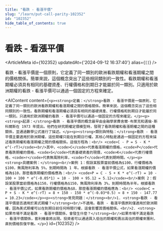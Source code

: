```yaml
---
title: "看跌 - 看漲平價"
slug: "/learn/put-call-parity-102352"
id: "102352"
hide_table_of_contents: true
---
```



# 看跌 - 看漲平價

<ArticleMeta id={102352} updatedAt={'2024-09-12 16:37:40'} alias={`[]`} />
<div className='border-solid border-b border-t-0 my-4 border-[var(--ifm-color-gray-300)]' />

看跌 - 看漲平價是一個原則，它定義了同一類別的歐洲看跌期權和看漲期權之間的價格關係。簡單來説，這個概念突出了這些相同類別的一致性。看跌期權和看漲期權必須具有相同的基礎資產、行權價格和到期日才能屬於同一類別。只適用於歐洲期權的看跌 - 看漲平價可以通過一個固定的方程來確定。

<AIContent content={`<p><strong>定義：</strong>看跌 - 看漲平價是一個原則，它定義了同一類別的歐洲看跌期權和看漲期權之間的價格關係。簡單來説，這個概念突出了這些相同類別的一致性。看跌期權和看漲期權必須具有相同的基礎資產、行權價格和到期日才能屬於同一類別。只適用於歐洲期權的看跌 - 看漲平價可以通過一個固定的方程來確定。</p><p><strong>起源：</strong>看跌 - 看漲平價的概念最早由金融學家費舍爾·布萊克和邁倫·斯科爾斯在 1973 年提出。他們在研究期權定價模型時，發現了看跌期權和看漲期權之間的這種關係，並通過數學公式進行了描述。</p><p><strong>類別與特點：</strong>看跌 - 看漲平價主要適用於歐洲期權，這些期權只能在到期日行權。其核心特點是通過一個固定的方程來描述看跌期權和看漲期權之間的價格關係。這個方程為：<br/> <code>C - P = S - K * e^(-rT)</code><br/>其中，<code>C</code>代表看漲期權的價格，<code>P</code>代表看跌期權的價格，<code>S</code>代表基礎資產的現價，<code>K</code>代表行權價格，<code>r</code>代表無風險利率，<code>T</code>代表到期時間。</p><p><strong>具體案例：</strong><br/>案例 1：假設某股票當前價格為$100，行權價格為$100，無風險利率為 5%，到期時間為 1 年。根據看跌 - 看漲平價公式，如果看漲期權的價格為$10，那麼看跌期權的價格應為：<br/> <code>P = C - S + K * e^(-rT) = 10 - 100 + 100 * e^(-0.05*1) ≈ 10 - 100 + 95.12 = 5.12</code><br/>案例 2：假設某股票當前價格為$150，行權價格為$150，無風險利率為 3%，到期時間為半年。根據看跌 - 看漲平價公式，如果看跌期權的價格為$8，那麼看漲期權的價格應為：<br/> <code>C = P + S - K * e^(-rT) = 8 + 150 - 150 * e^(-0.03*0.5) ≈ 8 + 150 - 147.77 = 10.23</code></p><p><strong>常見問題：</strong><br/>1. <strong>看跌 - 看漲平價是否適用於美式期權？</strong><br/>不適用。看跌 - 看漲平價原則僅適用於歐洲期權，因為美式期權可以在到期日前任何時間行權，這會影響其價格關係。<br/>2. <strong>如果市場不滿足看跌 - 看漲平價關係，會發生什麼？</strong><br/>如果市場不滿足看跌 - 看漲平價關係，套利機會將出現。投資者可以通過買入低估的期權和賣出高估的期權來獲利，直到價格恢復平衡。</p>`} id={102352} />
